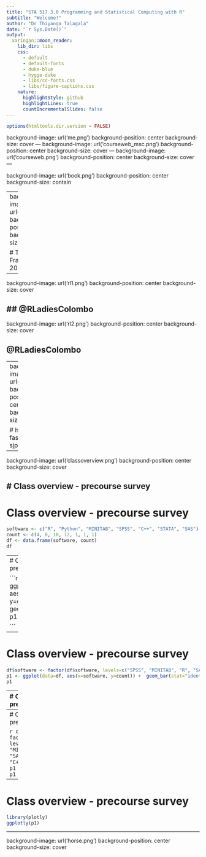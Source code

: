 ```yaml
---
title: "STA 517 3.0 Programming and Statistical Computing with R"
subtitle: "Welcome!"
author: "Dr Thiyanga Talagala"
date: "`r Sys.Date()`"
output:
  xaringan::moon_reader:
    lib_dir: libs
    css: 
      - default
      - default-fonts
      - duke-blue
      - hygge-duke
      - libs/cc-fonts.css
      - libs/figure-captions.css
    nature:
      highlightStyle: github
      highlightLines: true
      countIncrementalSlides: false
---
```

```r
options(htmltools.dir.version = FALSE)
```

background-image: url('me.png')
background-position: center
background-size: cover
---
background-image: url('courseweb_msc.png')
background-position: center
background-size: cover
---
background-image: url('courseweb.png')
background-position: center
background-size: cover
---

background-image: url('book.png')
background-position: center
background-size: contain


---
background-image: url('RLadies.jpg')
background-position: center
background-size: cover

# Toulouse, France, June-2019
---

background-image: url('rl1.png')
background-position: center
background-size: cover

## @RLadiesColombo
---

background-image: url('rl2.png')
background-position: center
background-size: cover

## @RLadiesColombo

---
background-image: url('scs.png')
background-position: center
background-size: cover

# https://scs-fas-sjp.netlify.app/
---

background-image: url('classoverview.png')
background-position: center
background-size: cover

# Class overview - precourse survey
---

# Class overview - precourse survey

```r
software <- c("R", "Python", "MINITAB", "SPSS", "C++", "STATA", "SAS")
count <- c(4, 0, 10, 12, 1, 1, 1)
df <- data.frame(software, count)
df

```

---
# Class overview - precourse survey

```r
library(ggplot2)
p1 <- ggplot(data=df, aes(x=software, y=count)) +  geom_bar(stat="identity")
p1

```
---

# Class overview - precourse survey

```r
df$software <- factor(df$software, levels=c("SPSS", "MINITAB", "R", "SAS", "STATA", "C++", ""))
p1 <- ggplot(data=df, aes(x=software, y=count)) +  geom_bar(stat="identity")
p1

```

---
# Class overview - precourse survey

```r
df$software <- factor(df$software, levels=c("SPSS", "MINITAB", 
                                            "R", "SAS", "STATA", "C++", ""))
p1 <- ggplot(data=df, aes(x=software, y=count)) +  geom_bar(stat="identity", fill="forestgreen")
p1


```

---
# Class overview - precourse survey

```r
df$software <- factor(df$software, levels=c("SPSS", "MINITAB", "R", "SAS", "STATA", "C++", ""))
p1 <- p1 + coord_flip()
p1
```

---
# Class overview - precourse survey

```r
library(plotly)
ggplotly(p1)
```

---
background-image: url('horse.png')
background-position: center
background-size: cover
